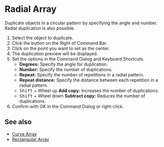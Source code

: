
# Radial Array

<Reference shortcut="" command="Radial Array" button="Right of Command Bar" />

Duplicate objects in a circular pattern by specifying the angle and number. Radial duplication is also possible.

1. Select the object to duplicate.
2. Click the button <ButtonIcon type="button-radial-array" /> on the Right of Command Bar.
3. Click on the point you want to set as the center.
4. The duplication preview will be displayed.
5. Set the options in the Command Dialog and Keyboard Shortcuts.
   - **Degrees:** Specify the angle for duplication.
   - **Number:** Specify the number of duplications.
   - **Repeat:** Specify the number of repetitions in a radial pattern.
   - **Repeat distance:** Specify the distance between each repetition in a radial pattern.
   - <kbd>Shift</kbd> + Wheel up **Add copy:** Increases the number of duplications.
   - <kbd>Shift</kbd> + Wheel down **Subtract copy:** Reduces the number of duplications.   
6. Confirm with OK in the Command Dialog or right-click.

## See also
- [Curve Array](./curve-array)
- [Rectangular Array](./rectangular-array)




















